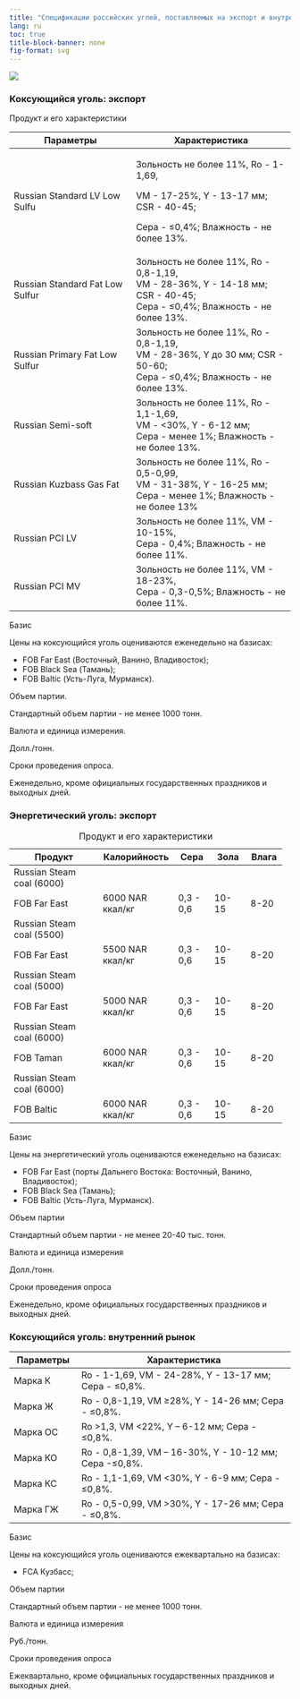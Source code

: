 ```yaml
---
title: "Спецификации российских углей, поставляемых на экспорт и внутренний рынок"
lang: ru
toc: true
title-block-banner: none
fig-format: svg
---
```


![](../images/icon-coal.svg)

### Коксующийся уголь: экспорт

Продукт и его характеристики

+---------------------------------+--------------------------------------------+
| Параметры                       | Характеристика                             |
+=================================+============================================+
| Russian Standard LV Low Sulfu   | Зольность не более 11%, Ro - 1-1,69,       |
|                                 |                                            |
|                                 | VM - 17-25%, Y - 13-17 мм; CSR - 40-45;    |
|                                 |                                            |
|                                 | Сера - ≤0,4%; Влажность - не более 13%.    |
+---------------------------------+--------------------------------------------+
| Russian Standard Fat Low Sulfur | Зольность не более 11%, Ro - 0,8-1,19,\    |
|                                 | VM - 28-36%, Y - 14-18 мм; CSR - 40-45;\   |
|                                 | Сера - ≤0,4%; Влажность - не более 13%.    |
+---------------------------------+--------------------------------------------+
| Russian Primary Fat Low Sulfur  | Зольность не более 11%, Ro - 0,8-1,19,\    |
|                                 | VM - 28-36%, Y до 30 мм; CSR - 50-60;\     |
|                                 | Сера - ≤0,4%; Влажность - не более 13%.    |
+---------------------------------+--------------------------------------------+
| Russian Semi-soft               | Зольность не более 11%, Ro - 1,1-1,69,\    |
|                                 | VM - \<30%, Y - 6-12 мм;\                  |
|                                 | Сера - менее 1%; Влажность - не более 13%. |
+---------------------------------+--------------------------------------------+
| Russian Kuzbass Gas Fat         | Зольность не более 11%, Ro - 0,5-0,99,\    |
|                                 | VM - 31-38%, Y - 16-25 мм;\                |
|                                 | Сера - менее 1%; Влажность - не более 13%  |
+---------------------------------+--------------------------------------------+
| Russian PCI LV                  | Зольность не более 11%, VM - 10-15%,\      |
|                                 | Сера - 0,4%; Влажность - не более 11%.     |
+---------------------------------+--------------------------------------------+
| Russian PCI MV                  | Зольность не более 11%, VM - 18-23%,\      |
|                                 | Сера - 0,3-0,5%; Влажность - не более 11%. |
+---------------------------------+--------------------------------------------+

Базис

Цены на коксующийся уголь оцениваются еженедельно на базисах: 

- FOB Far East (Восточный, Ванино, Владивосток); 
- FOB Black Sea (Тамань); 
- FOB Baltic (Усть-Луга, Мурманск).

Объем партии. 

Стандартный объем партии - не менее 1000 тонн.

Валюта и единица измерения. 

Долл./тонн.

Сроки проведения опроса. 

Еженедельно, кроме официальных государственных праздников и выходных дней.

### Энергетический уголь: экспорт

+---------------------------+------------------+-----------+-----------+-----------+
| Продукт                   | Калорийность     | Сера      | Зола      | Влага     |
+===========================+==================+===========+===========+===========+
| Russian Steam coal (6000) |                  |           |           |           |
+---------------------------+------------------+-----------+-----------+-----------+
| FOB Far East              | 6000 NAR ккал/кг | 0,3 - 0,6 | 10-15     | 8-20      |
+---------------------------+------------------+-----------+-----------+-----------+
| Russian Steam coal (5500) |                  |           |           |           |
+---------------------------+------------------+-----------+-----------+-----------+
| FOB Far East              | 5500 NAR ккал/кг | 0,3 - 0,6 | 10-15     | 8-20      |
+---------------------------+------------------+-----------+-----------+-----------+
| Russian Steam coal (5000) |                  |           |           |           |
+---------------------------+------------------+-----------+-----------+-----------+
| FOB Far East              | 5000 NAR ккал/кг | 0,3 - 0,6 | 10-15     | 8-20      |
+---------------------------+------------------+-----------+-----------+-----------+
| Russian Steam coal (6000) |                  |           |           |           |
+---------------------------+------------------+-----------+-----------+-----------+
| FOB Taman                 | 6000 NAR ккал/кг | 0,3 - 0,6 | 10-15     | 8-20      |
+---------------------------+------------------+-----------+-----------+-----------+
| Russian Steam coal (6000) |                  |           |           |           |
+---------------------------+------------------+-----------+-----------+-----------+
| FOB Baltic                | 6000 NAR ккал/кг | 0,3 - 0,6 | 10-15     | 8-20      |
+---------------------------+------------------+-----------+-----------+-----------+

: Продукт и его характеристики

Базис

Цены на энергетический уголь оцениваются еженедельно на базисах:

-   FOB Far East (порты Дальнего Востока: Восточный, Ванино, Владивосток);
-   FOB Black Sea (Тамань);
-   FOB Baltic (Усть-Луга, Мурманск).

Объем партии

Стандартный объем партии - не менее 20-40 тыс. тонн.

Валюта и единица измерения

Долл./тонн.

Сроки проведения опроса

Еженедельно, кроме официальных государственных праздников и выходных дней.

### Коксующийся уголь: внутренний рынок

+-----------------+--------------------------------------------------------+
| Параметры       | Характеристика                                         |
+=================+========================================================+
| Марка К         | Ro - 1-1,69, VM - 24-28%, Y - 13-17 мм; Сера - ≤0,8%.  |
+-----------------+--------------------------------------------------------+
| Марка Ж         | Ro - 0,8-1,19, VM ≥28%, Y - 14-26 мм; Сера - ≤0,8%.    |
+-----------------+--------------------------------------------------------+
| Марка ОС        | Ro \>1,3, VM \<22%, Y – 6-12 мм; Сера - ≤0,8%.         |
+-----------------+--------------------------------------------------------+
| Марка КО        | Ro - 0,8-1,39, VM – 16-30%, Y - 10-12 мм; Сера -≤0,8%. |
+-----------------+--------------------------------------------------------+
| Марка КС        | Ro - 1,1-1,69, VM \<30%, Y - 6-9 мм; Сера - ≤0,8%.     |
+-----------------+--------------------------------------------------------+
| Марка ГЖ        | Ro - 0,5-0,99, VM \>30%, Y - 17-26 мм; Сера - ≤0,8%.   |
+-----------------+--------------------------------------------------------+

Базис

Цены на коксующийся уголь оцениваются ежеквартально на базисах:

-   FCA Кузбасс;

Объем партии

Стандартный объем партии - не менее 1000 тонн.

Валюта и единица измерения

Руб./тонн.

Сроки проведения опроса

Ежеквартально, кроме официальных государственных праздников и выходных дней.
